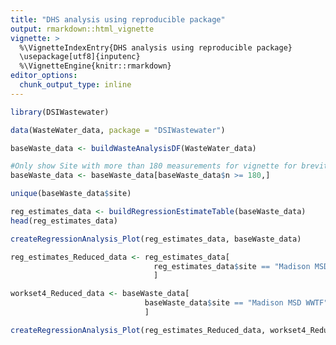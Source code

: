 ```yaml
---
title: "DHS analysis using reproducible package"
output: rmarkdown::html_vignette
vignette: >
  %\VignetteIndexEntry{DHS analysis using reproducible package}
  \usepackage[utf8]{inputenc}
  %\VignetteEngine{knitr::rmarkdown}
editor_options: 
  chunk_output_type: inline
---
```


```r
library(DSIWastewater)
```


```r
data(WasteWater_data, package = "DSIWastewater")

baseWaste_data <- buildWasteAnalysisDF(WasteWater_data)

#Only show Site with more than 180 measurements for vignette for brevity
baseWaste_data <- baseWaste_data[baseWaste_data$n >= 180,]

unique(baseWaste_data$site)
```


```r
reg_estimates_data <- buildRegressionEstimateTable(baseWaste_data)
head(reg_estimates_data)
```


```r
createRegressionAnalysis_Plot(reg_estimates_data, baseWaste_data)
```

```r
reg_estimates_Reduced_data <- reg_estimates_data[
                                reg_estimates_data$site == "Madison MSD WWTF",
                                ]

workset4_Reduced_data <- baseWaste_data[
                              baseWaste_data$site == "Madison MSD WWTF",
                              ]

createRegressionAnalysis_Plot(reg_estimates_Reduced_data, workset4_Reduced_data)
```
